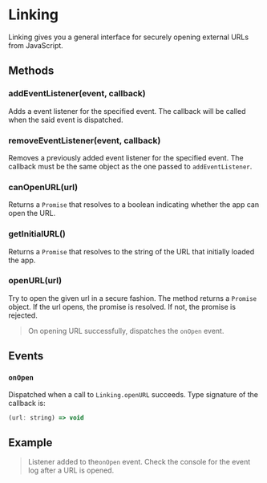 
<Meta title="APIs|Linking" />

# Linking

Linking gives you a general interface for securely opening external URLs from JavaScript.

## Methods

### addEventListener(event, callback)

Adds a event listener for the specified event. The callback will be called when the said event is dispatched.

### removeEventListener(event, callback)

Removes a previously added event listener for the specified event. The callback must be the same object as the one passed to `addEventListener`.

### canOpenURL(url)

Returns a `Promise` that resolves to a boolean indicating whether the app can open the URL.

### getInitialURL()

Returns a `Promise` that resolves to the string of the URL that initially loaded the app.

### openURL(url)

Try to open the given url in a secure fashion. The method returns a `Promise`
object. If the url opens, the promise is resolved. If not, the promise is
rejected.

> On opening URL successfully, dispatches the `onOpen` event.

## Events

### `onOpen`

Dispatched when a call to `Linking.openURL` succeeds. Type signature of the callback is:

```js
(url: string) => void
```

## Example

> Listener added to the`onOpen` event. Check the console for the event log after a URL is opened.

<Preview withSource="none">
  <Story name="openURL">
    <Stories.openURL />
  </Story>
</Preview>
